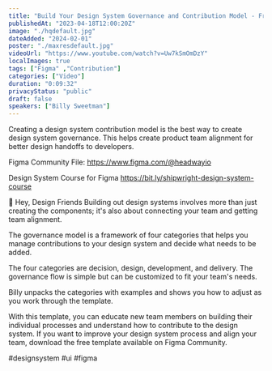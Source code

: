```yaml
---
title: "Build Your Design System Governance and Contribution Model - Free Template on Figma Community"
publishedAt: "2023-04-18T12:00:20Z"
image: "./hqdefault.jpg"
dateAdded: "2024-02-01"
poster: "./maxresdefault.jpg"
videoUrl: "https://www.youtube.com/watch?v=Uw7kSmOmDzY"
localImages: true
tags: ["Figma" ,"Contribution"]
categories: ["Video"]
duration: "0:09:32"
privacyStatus: "public"
draft: false
speakers: ["Billy Sweetman"]
---
```

Creating a design system contribution model is the best way to create design system governance. This helps create product team alignment for better design handoffs to developers.

Figma Community File:
https://www.figma.com/@headwayio

Design System Course for Figma
https://bit.ly/shipwright-design-system-course

👋 Hey, Design Friends
Building out design systems involves more than just creating the components; it's also about connecting your team and getting team alignment.

The governance model is a framework of four categories that helps you manage contributions to your design system and decide what needs to be added.

The four categories are decision, design, development, and delivery. The governance flow is simple but can be customized to fit your team's needs. 

Billy unpacks the categories with examples and shows you how to adjust as you work through the template.

With this template, you can educate new team members on building their individual processes and understand how to contribute to the design system. If you want to improve your design system process and align your team, download the free template available on Figma Community.

#designsystem #ui #figma
